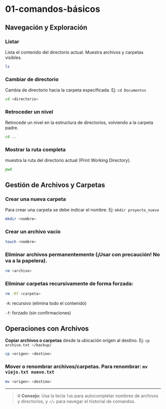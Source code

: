 # 01-comandos-básicos

## Navegación y Exploración

### **Listar** 
Lista el contenido del directorio actual. Muestra archivos y carpetas visibles.
```bash
ls
```

### **Cambiar de directorio** 
Cambia de directorio hacia la carpeta especificada. Ej: `cd Documentos`
```bash
cd <directorio>
```

### **Retroceder un nivel** 
Retrocede un nivel en la estructura de directorios, volviendo a la carpeta padre.
```bash
cd ..
```

### **Mostrar la ruta completa** 
muestra la ruta del directorio actual (Print Working Directory).
```bash
pwd
```

## Gestión de Archivos y Carpetas

### **Crear una nueva carpeta** 
Para crear una carpeta se debe indicar el nombre. Ej: `mkdir proyecto_nuevo`
```bash
mkdir <nombre>
```

### **Crear un archivo vacío**
```bash
touch <nombre>
```

### **Eliminar archivos** permanentemente (¡Usar con precaución! No va a la papelera).
```bash
rm <archivo>
```

### **Eliminar carpetas recursivamente** de forma forzada:
```bash
rm -Rf <carpeta>
```

`-R`: recursivo (elimina todo el contenido)

`-f`: forzado (sin confirmaciones)

## Operaciones con Archivos

**Copiar archivos o carpetas** desde la ubicación origen al destino. Ej: `cp archivo.txt ~/backup/`
```bash
cp <origen> <destino>
```

### **Mover o renombrar** archivos/carpetas. Para renombrar: `mv viejo.txt nuevo.txt`
```bash
mv <origen> <destino>
```

---


>**💡 Consejo:** Usa la tecla `Tab` para autocompletar nombres de archivos y directorios, y `↑`/`↓` para navegar el historial de comandos.
>



